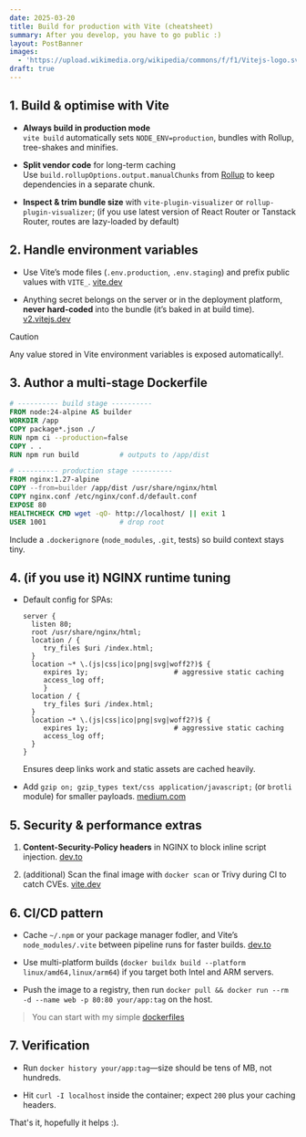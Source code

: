 ```yaml
---
date: 2025-03-20
title: Build for production with Vite (cheatsheet)
summary: After you develop, you have to go public :)
layout: PostBanner
images:
  - 'https://upload.wikimedia.org/wikipedia/commons/f/f1/Vitejs-logo.svg'
draft: true
---
```



## 1. Build & optimise with Vite

- **Always build in production mode**  
    `vite build` automatically sets `NODE_ENV=production`, bundles with Rollup, tree-shakes and minifies. 
    
- **Split vendor code** for long-term caching  
    Use `build.rollupOptions.output.manualChunks` from [Rollup](https://rollupjs.org/configuration-options/#output-manualchunks) to keep dependencies in a separate chunk. 
    
- **Inspect & trim bundle size** with `vite-plugin-visualizer` or `rollup-plugin-visualizer`; (if you use latest version of React Router or Tanstack Router, routes are lazy-loaded by default)
    

## 2. Handle environment variables

- Use Vite’s mode files (`.env.production`, `.env.staging`) and prefix public values with `VITE_`. [vite.dev](https://vite.dev/guide/env-and-mode)
    
- Anything secret belongs on the server or in the deployment platform, **never hard-coded** into the bundle (it’s baked in at build time). [v2.vitejs.dev](https://v2.vitejs.dev/guide/env-and-mode)
> [!CAUTION]
> Any value stored in Vite environment variables is exposed automatically!.
    

## 3. Author a multi-stage Dockerfile


```dockerfile
# ---------- build stage ----------
FROM node:24-alpine AS builder
WORKDIR /app
COPY package*.json ./
RUN npm ci --production=false
COPY . .
RUN npm run build          # outputs to /app/dist

# ---------- production stage ----------
FROM nginx:1.27-alpine
COPY --from=builder /app/dist /usr/share/nginx/html
COPY nginx.conf /etc/nginx/conf.d/default.conf
EXPOSE 80
HEALTHCHECK CMD wget -qO- http://localhost/ || exit 1
USER 1001                  # drop root
```


Include a `.dockerignore` (`node_modules`, `.git`, tests) so build context stays tiny.

## 4. (if you use it) NGINX runtime tuning

- Default config for SPAs:

    ```nginx
    server {   
      listen 80;   
      root /usr/share/nginx/html;   
      location / {
         try_files $uri /index.html;   
      }   
      location ~* \.(js|css|ico|png|svg|woff2?)$ {     
         expires 1y;                     # aggressive static caching
         access_log off;   
         }
      location / {     
         try_files $uri /index.html;   
      }   
      location ~* \.(js|css|ico|png|svg|woff2?)$ {
         expires 1y;                     # aggressive static caching     
         access_log off;   
      } 
   }
    ```
    
    Ensures deep links work and static assets are cached heavily. 
    
- Add `gzip on; gzip_types text/css application/javascript;` (or `brotli` module) for smaller payloads. [medium.com](https://medium.com/%40tony.aloysius.77/deploying-your-static-website-with-ease-using-nginx-35cca659079f)
    

## 5. Security & performance extras

1. **Content-Security-Policy headers** in NGINX to block inline script injection. [dev.to](https://dev.to/fab_builder/deploying-a-static-vite-react-app-a-complete-guide-1l76)
    
2. (additional) Scan the final image with `docker scan` or Trivy during CI to catch CVEs. [vite.dev](https://vite.dev/guide/env-and-mode)
    

## 6. CI/CD pattern

- Cache `~/.npm` or your package manager fodler, and Vite’s `node_modules/.vite` between pipeline runs for faster builds. [dev.to](https://dev.to/fab_builder/deploying-a-static-vite-react-app-a-complete-guide-1l76)
    
- Use multi-platform builds (`docker buildx build --platform linux/amd64,linux/arm64`) if you target both Intel and ARM servers.
    
- Push the image to a registry, then run `docker pull && docker run --rm -d --name web -p 80:80 your/app:tag` on the host.

> You can start with my simple [dockerfiles](https://github.com/ShinobiWPS/Javascript-starter-lite/blob/main/Dockerfile-simplier)
>
    

## 7. Verification

- Run `docker history your/app:tag`—size should be tens of MB, not hundreds.
    
- Hit `curl -I localhost` inside the container; expect `200` plus your caching headers.
    

That's it, hopefully it helps :).